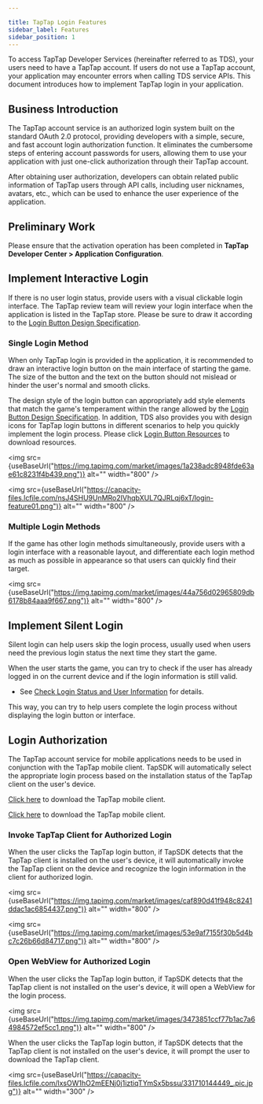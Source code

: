 ```yaml
---

title: TapTap Login Features
sidebar_label: Features
sidebar_position: 1
---
```



To access TapTap Developer Services (hereinafter referred to as TDS), your users need to have a TapTap account. If users do not use a TapTap account, your application may encounter errors when calling TDS service APIs. This document introduces how to implement TapTap login in your application.

## Business Introduction

The TapTap account service is an authorized login system built on the standard OAuth 2.0 protocol, providing developers with a simple, secure, and fast account login authorization function. It eliminates the cumbersome steps of entering account passwords for users, allowing them to use your application with just one-click authorization through their TapTap account.

After obtaining user authorization, developers can obtain related public information of TapTap users through API calls, including user nicknames, avatars, etc., which can be used to enhance the user experience of the application.

## Preliminary Work

Please ensure that the activation operation has been completed in **TapTap Developer Center > Application Configuration**.

## Implement Interactive Login

If there is no user login status, provide users with a visual clickable login interface. The TapTap review team will review your login interface when the application is listed in the TapTap store. Please be sure to draw it according to the [Login Button Design Specification](/design/).

### Single Login Method

When only TapTap login is provided in the application, it is recommended to draw an interactive login button on the main interface of starting the game. The size of the button and the text on the button should not mislead or hinder the user's normal and smooth clicks.

The design style of the login button can appropriately add style elements that match the game's temperament within the range allowed by the [Login Button Design Specification](/design/). In addition, TDS also provides you with design icons for TapTap login buttons in different scenarios to help you quickly implement the login process. Please click [Login Button Resources](/tap-download/#登录按钮素材) to download resources.

<Conditional region="cn">

<img src={useBaseUrl("https://img.tapimg.com/market/images/1a238adc8948fde63ae61c8231f4b439.png")} alt="" width="800" />

</Conditional>

<Conditional region="global">

<img src={useBaseUrl("https://capacity-files.lcfile.com/nsJ4SHU9UnMRo2IVhqbXUL7QJRLqj6xT/login-feature01.png")} alt="" width="800" />

</Conditional>

### Multiple Login Methods

If the game has other login methods simultaneously, provide users with a login interface with a reasonable layout, and differentiate each login method as much as possible in appearance so that users can quickly find their target.

<img src={useBaseUrl("https://img.tapimg.com/market/images/44a756d02965809db6178b84aaa9f667.png")} alt="" width="800" />

## Implement Silent Login

Silent login can help users skip the login process, usually used when users need the previous login status the next time they start the game.

When the user starts the game, you can try to check if the user has already logged in on the current device and if the login information is still valid.

- See [Check Login Status and User Information](/sdk/taptap-login/guide/#检查登录状态和用户信息) for details.

This way, you can try to help users complete the login process without displaying the login button or interface.

## Login Authorization

The TapTap account service for mobile applications needs to be used in conjunction with the TapTap mobile client. TapSDK will automatically select the appropriate login process based on the installation status of the TapTap client on the user's device.

<Conditional region="cn">

[Click here](https://www.taptap.cn/mobile) to download the TapTap mobile client.

</Conditional>

<Conditional region="global">

[Click here](https://www.taptap.io/mobile) to download the TapTap mobile client.

</Conditional>

### Invoke TapTap Client for Authorized Login

When the user clicks the TapTap login button, if TapSDK detects that the TapTap client is installed on the user's device, it will automatically invoke the TapTap client on the device and recognize the login information in the client for authorized login.

<Conditional region="cn">

<img src={useBaseUrl("https://img.tapimg.com/market/images/caf890d41f948c8241ddac1ac6854437.png")} alt="" width="800" />

</Conditional>

<Conditional region="global">

<img src={useBaseUrl("https://img.tapimg.com/market/images/53e9af7155f30b5d4bc7c26b66d84717.png")} alt="" width="800" />

</Conditional>

### Open WebView for Authorized Login

<Conditional region="cn">
When the user clicks the TapTap login button, if TapSDK detects that the TapTap client is not installed on the user's device, it will open a WebView for the login process.

<img src={useBaseUrl("https://img.tapimg.com/market/images/3473851ccf77b1ac7a64984572ef5cc1.png")} alt="" width="800" />

</Conditional>

<Conditional region="global">

When the user clicks the TapTap login button, if TapSDK detects that the TapTap client is not installed on the user's device, it will prompt the user to download the TapTap client.

<img src={useBaseUrl("https://capacity-files.lcfile.com/lxsOW1hO2mEENj0j1iztiqTYmSx5bssu/331710144449_.pic.jpg")} alt="" width="300" />

</Conditional>